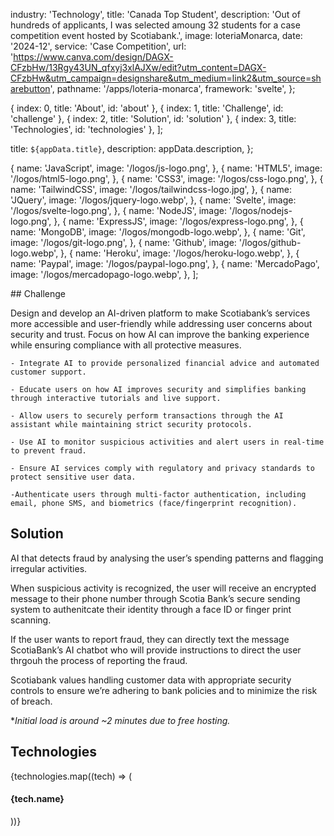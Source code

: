 
  industry: 'Technology',
  title: 'Canada Top Student',
  description: 'Out of hundreds of applicants, I was selected amoung 32 students for a case competition event hosted by Scotiabank.',
  image: loteriaMonarca,
  date: '2024-12',
  service: 'Case Competition',
  url: 'https://www.canva.com/design/DAGX-CFzbHw/13Rgy43UN_qfxyj3xlAJXw/edit?utm_content=DAGX-CFzbHw&utm_campaign=designshare&utm_medium=link2&utm_source=sharebutton',
  pathname: '/apps/loteria-monarca',
  framework: 'svelte',
};

  { index: 0, title: 'About', id: 'about' },
  { index: 1, title: 'Challenge', id: 'challenge' },
  { index: 2, title: 'Solution', id: 'solution' },
  { index: 3, title: 'Technologies', id: 'technologies' },
];

  title: `${appData.title}`,
  description: appData.description,
};

  {
    name: 'JavaScript',
    image: '/logos/js-logo.png',
  },
  {
    name: 'HTML5',
    image: '/logos/html5-logo.png',
  },
  {
    name: 'CSS3',
    image: '/logos/css-logo.png',
  },
  {
    name: 'TailwindCSS',
    image: '/logos/tailwindcss-logo.jpg',
  },
  {
    name: 'JQuery',
    image: '/logos/jquery-logo.webp',
  },
  {
    name: 'Svelte',
    image: '/logos/svelte-logo.png',
  },
  {
    name: 'NodeJS',
    image: '/logos/nodejs-logo.png',
  },
  {
    name: 'ExpressJS',
    image: '/logos/express-logo.png',
  },
  {
    name: 'MongoDB',
    image: '/logos/mongodb-logo.webp',
  },
  {
    name: 'Git',
    image: '/logos/git-logo.png',
  },
  {
    name: 'Github',
    image: '/logos/github-logo.webp',
  },
  {
    name: 'Heroku',
    image: '/logos/heroku-logo.webp',
  },
  {
    name: 'Paypal',
    image: '/logos/paypal-logo.png',
  },
  {
    name: 'MercadoPago',
    image: '/logos/mercadopago-logo.webp',
  },
];


<Container>

<Border className="my-8" />

  <Section id="challenge">
    ## Challenge

   Design and develop an AI-driven platform to make Scotiabank’s services more accessible and user-friendly while addressing user concerns about security and trust. 
   Focus on how AI can improve the banking experience while ensuring compliance with all protective measures.

    - Integrate AI to provide personalized financial advice and automated customer support.

    - Educate users on how AI improves security and simplifies banking through interactive tutorials and live support.

    - Allow users to securely perform transactions through the AI assistant while maintaining strict security protocols.

    - Use AI to monitor suspicious activities and alert users in real-time to prevent fraud.

    - Ensure AI services comply with regulatory and privacy standards to protect sensitive user data.

    -Authenticate users through multi-factor authentication, including email, phone SMS, and biometrics (face/fingerprint recognition).

  </Section>

<Border className="my-8" />

<Section id="solution">

## Solution

<AppSolution image='loteria-monarca.png' href={appData.url}>

AI that detects fraud by analysing the user’s spending patterns and flagging irregular activities.

When suspicious activity is recognized, the user will receive an encrypted message to their phone number through Scotia Bank’s secure sending system to authenitcate their identity through  a face ID or finger print scanning.

If the user wants to report fraud, they can directly text the message ScotiaBank’s AI chatbot who will provide instructions to direct the user thrgouh the process of reporting the fraud.

Scotiabank values handling customer data with appropriate security controls to ensure we’re adhering to bank policies and to minimize the risk of breach. 



</AppSolution>

**Initial load is around ~2 minutes due to free hosting.*

</Section>

<Border className="my-8" />

<Section id="technologies">

## Technologies

<FadeInStagger className="flex gap-4 mt-6 flex-wrap" faster once>
  {technologies.map((tech) => (
    <FadeIn key={tech.name}>
      <div className="mt-auto">
        <Image
          src={tech.image}
          className="object-contain rounded-md m-auto"
          alt=""
          height={64}
          width={64}
          style={{
            width: 64,
            height: 64,
          }}
        />
        <h4 className="text-sm font-semibold tracking-tight text-[#525df3] text-center bg-white rounded-full w-min px-2 m-2 mx-auto">{tech.name}</h4>
      </div>
    </FadeIn>
  ))}
</FadeInStagger>

</Section>

</Container>